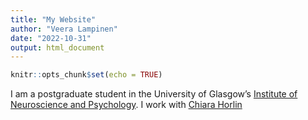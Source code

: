 ```yaml
---
title: "My Website"
author: "Veera Lampinen"
date: "2022-10-31"
output: html_document
---
```


```r
knitr::opts_chunk$set(echo = TRUE)
```

I am a postgraduate student in the University of Glasgow's
[Institute of Neuroscience and Psychology](http://www.gla.ac.uk/researchinstitutes/neurosciencepsychology/).
I work with [Chiara Horlin](https://www.gla.ac.uk/schools/psychologyneuroscience/staff/chiarahorlin/)